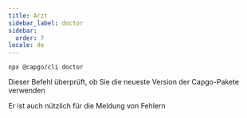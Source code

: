 ```yaml
---
title: Arzt
sidebar_label: doctor
sidebar:
  order: 7
locale: de
---
```


`npx @capgo/cli doctor`

Dieser Befehl überprüft, ob Sie die neueste Version der Capgo-Pakete verwenden

Er ist auch nützlich für die Meldung von Fehlern